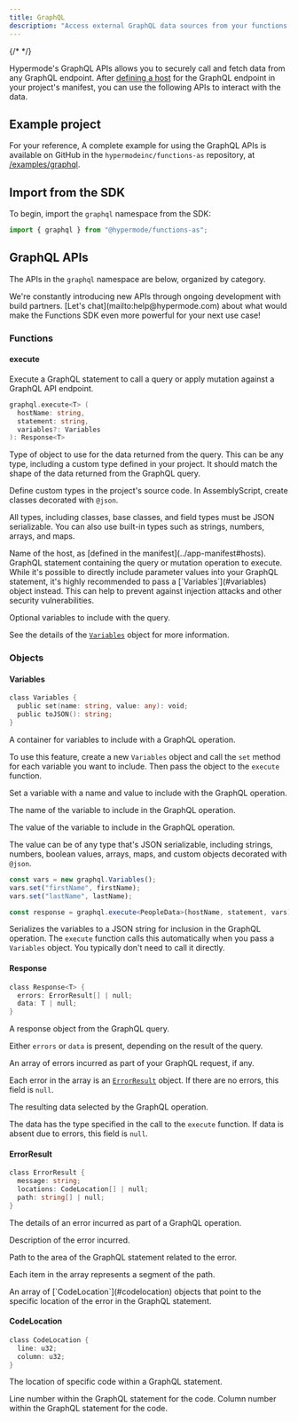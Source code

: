 ```yaml
---
title: GraphQL
description: "Access external GraphQL data sources from your functions."
---
```


{/* <!-- vale Google.Headings = NO --> */}

Hypermode's GraphQL APIs allows you to securely call and fetch data from any GraphQL endpoint.
After [defining a host](../app-manifest#hosts) for the GraphQL endpoint in your project's manifest,
you can use the following APIs to interact with the data.

## Example project

For your reference, A complete example for using the GraphQL APIs is available on GitHub in the
`hypermodeinc/functions-as` repository, at [/examples/graphql](https://github.com/hypermodeinc/modus/tree/main/sdk/assemblyscript/examples/graphql).

## Import from the SDK

To begin, import the `graphql` namespace from the SDK:

<CodeGroup>

```ts AssemblyScript
import { graphql } from "@hypermode/functions-as";
```

</CodeGroup>

## GraphQL APIs

The APIs in the `graphql` namespace are below, organized by category.

<Tip>
  We're constantly introducing new APIs through ongoing development with build
  partners. [Let's chat](mailto:help@hypermode.com) about what would make the
  Functions SDK even more powerful for your next use case!
</Tip>

### Functions

#### execute

Execute a GraphQL statement to call a query or apply mutation against a GraphQL API endpoint.

```go
graphql.execute<T> (
  hostName: string,
  statement: string,
  variables?: Variables
): Response<T>
```

<ResponseField name="T" type="Type" required>
  Type of object to use for the data returned from the query.
  This can be any type, including a custom type defined in your project.
  It should match the shape of the data returned from the GraphQL query.

<Tip>

Define custom types in the project's source code.
In AssemblyScript, create classes decorated with `@json`.

All types, including classes, base classes, and field types must be JSON serializable.
You can also use built-in types such as strings, numbers, arrays, and maps.

</Tip>

</ResponseField>

<ResponseField name="hostName" type="string" required>
  Name of the host, as [defined in the manifest](../app-manifest#hosts).
</ResponseField>

<ResponseField name="statement" type="string" required>
  GraphQL statement containing the query or mutation operation to execute.

<Warning>
  While it's possible to directly include parameter values into your GraphQL
  statement, it's highly recommended to pass a [`Variables`](#variables) object
  instead. This can help to prevent against injection attacks and other security
  vulnerabilities.
</Warning>

</ResponseField>

<ResponseField name="variables" type="Variables">

Optional variables to include with the query.

See the details of the [`Variables`](#variables) object for more information.

</ResponseField>

### Objects

#### Variables

```go
class Variables {
  public set(name: string, value: any): void;
  public toJSON(): string;
}
```

A container for variables to include with a GraphQL operation.

To use this feature, create a new `Variables` object and call the `set` method
for each variable you want to include. Then pass the object to the `execute` function.

<ResponseField name="set(name, value)">

Set a variable with a name and value to include with the GraphQL operation.

<Accordion title="Parameters">

<ResponseField name="name" type="string" required>
  The name of the variable to include in the GraphQL operation.
</ResponseField>

<ResponseField name="value" type="any" required>

The value of the variable to include in the GraphQL operation.

The value can be of any type that's JSON serializable, including strings, numbers,
boolean values, arrays, maps, and custom objects decorated with `@json`.

</ResponseField>

</Accordion>

<Accordion title="Example">

<CodeGroup>

```ts AssemblyScript
const vars = new graphql.Variables();
vars.set("firstName", firstName);
vars.set("lastName", lastName);

const response = graphql.execute<PeopleData>(hostName, statement, vars);
```

</CodeGroup>

</Accordion>

</ResponseField>

<ResponseField name="toJSON()" type="string">

Serializes the variables to a JSON string for inclusion in the GraphQL
operation. The `execute` function calls this automatically when you pass a
`Variables` object. You typically don't need to call it directly.

</ResponseField>

#### Response

```go
class Response<T> {
  errors: ErrorResult[] | null;
  data: T | null;
}
```

A response object from the GraphQL query.

Either `errors` or `data` is present, depending on the result of the query.

<ResponseField name="errors" type="ErrorResult[]">

An array of errors incurred as part of your GraphQL request, if any.

Each error in the array is an [`ErrorResult`](#errorresult) object.
If there are no errors, this field is `null`.

</ResponseField>

<ResponseField name="data" type="T">

The resulting data selected by the GraphQL operation.

The data has the type specified in the call to the `execute` function.
If data is absent due to errors, this field is `null`.

</ResponseField>

#### ErrorResult

```go
class ErrorResult {
  message: string;
  locations: CodeLocation[] | null;
  path: string[] | null;
}
```

The details of an error incurred as part of a GraphQL operation.

<ResponseField name="message" type="string">
  Description of the error incurred.
</ResponseField>

<ResponseField name="path" type="string[]">

Path to the area of the GraphQL statement related to the error.

Each item in the array represents a segment of the path.

</ResponseField>

<ResponseField name="locations" type="CodeLocation[]">
  An array of [`CodeLocation`](#codelocation) objects that point to the specific
  location of the error in the GraphQL statement.
</ResponseField>

#### CodeLocation

```go
class CodeLocation {
  line: u32;
  column: u32;
}
```

The location of specific code within a GraphQL statement.

<ResponseField name="line" type="u32">
  Line number within the GraphQL statement for the code.
</ResponseField>

<ResponseField name="column" type="u32">
  Column number within the GraphQL statement for the code.
</ResponseField>
